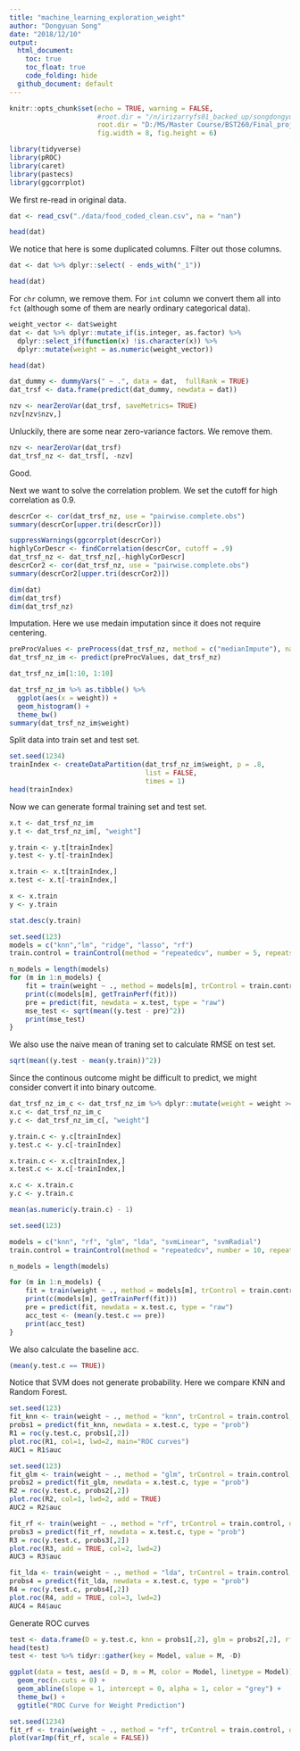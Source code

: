 ```yaml
---
title: "machine_learning_exploration_weight"
author: "Dongyuan Song"
date: "2018/12/10"
output:
  html_document:
    toc: true
    toc_float: true
    code_folding: hide
  github_document: default
---
```

```r
knitr::opts_chunk$set(echo = TRUE, warning = FALSE, 
                      #root.dir = "/n/irizarryfs01_backed_up/songdongyuan/PBM-Exploration/", 
                      root.dir = "D:/MS/Master Course/BST260/Final_project/BST260", 
                      fig.width = 8, fig.height = 6)
```

```r
library(tidyverse)
library(pROC)
library(caret)
library(pastecs)
library(ggcorrplot)
```

We first re-read in original data.
```r
dat <- read_csv("./data/food_coded_clean.csv", na = "nan")
```

```r
head(dat)
```

We notice that here is some duplicated columns. Filter out those columns.
```r
dat <- dat %>% dplyr::select( - ends_with("_1"))
```

```r
head(dat)
```

For `chr` column, we remove them. For `int` column we convert them all into `fct` (although some of them are nearly ordinary categorical data).
```r
weight_vector <- dat$weight
dat <- dat %>% dplyr::mutate_if(is.integer, as.factor) %>%
  dplyr::select_if(function(x) !is.character(x)) %>%
  dplyr::mutate(weight = as.numeric(weight_vector))
```


```r
head(dat)
```


```r
dat_dummy <- dummyVars(" ~ .", data = dat,  fullRank = TRUE)
dat_trsf <- data.frame(predict(dat_dummy, newdata = dat))
```

```r
nzv <- nearZeroVar(dat_trsf, saveMetrics= TRUE)
nzv[nzv$nzv,]
```
Unluckily, there are some near zero-variance factors. We remove them.

```r
nzv <- nearZeroVar(dat_trsf)
dat_trsf_nz <- dat_trsf[, -nzv]
```

Good.


Next we want to solve the correlation problem. We set the cutoff for high correlation as 0.9.
```r
descrCor <- cor(dat_trsf_nz, use = "pairwise.complete.obs")
summary(descrCor[upper.tri(descrCor)])

suppressWarnings(ggcorrplot(descrCor))
highlyCorDescr <- findCorrelation(descrCor, cutoff = .9)
dat_trsf_nz <- dat_trsf_nz[,-highlyCorDescr]
descrCor2 <- cor(dat_trsf_nz, use = "pairwise.complete.obs")
summary(descrCor2[upper.tri(descrCor2)])
```

```r
dim(dat)
dim(dat_trsf)
dim(dat_trsf_nz)
```



Imputation. Here we use medain imputation since it does not require centering.  
```r
preProcValues <- preProcess(dat_trsf_nz, method = c("medianImpute"), na.remove = TRUE)
dat_trsf_nz_im <- predict(preProcValues, dat_trsf_nz)
```

```r
dat_trsf_nz_im[1:10, 1:10]
```


```r
dat_trsf_nz_im %>% as.tibble() %>%
  ggplot(aes(x = weight)) +
  geom_histogram() +
  theme_bw()
summary(dat_trsf_nz_im$weight)
```

Split data into train set and test set.
```r
set.seed(1234)
trainIndex <- createDataPartition(dat_trsf_nz_im$weight, p = .8, 
                                  list = FALSE, 
                                  times = 1)
head(trainIndex)
```


Now we can generate formal training set and test set.
```r
x.t <- dat_trsf_nz_im
y.t <- dat_trsf_nz_im[, "weight"]
```

```r
y.train <- y.t[trainIndex]
y.test <- y.t[-trainIndex]

x.train <- x.t[trainIndex,]
x.test <- x.t[-trainIndex,]
```

```r
x <- x.train
y <- y.train
```

```r
stat.desc(y.train)
```


```r
set.seed(123)
models = c("knn","lm", "ridge", "lasso", "rf")
train.control = trainControl(method = "repeatedcv", number = 5, repeats = 10, verbose = FALSE)

n_models = length(models)
for (m in 1:n_models) {
    fit = train(weight ~ ., method = models[m], trControl = train.control, data = x)
    print(c(models[m], getTrainPerf(fit)))
    pre = predict(fit, newdata = x.test, type = "raw")
    mse_test <- sqrt(mean((y.test - pre)^2))
    print(mse_test)
}
```

We also use the naive mean of traning set to calculate RMSE on test set.
```r
sqrt(mean((y.test - mean(y.train))^2))
```


Since the continous outcome might be difficult to predict, we might consider convert it into binary outcome. 
```r
dat_trsf_nz_im_c <- dat_trsf_nz_im %>% dplyr::mutate(weight = weight >= 155, weight = as.factor(weight))
x.c <- dat_trsf_nz_im_c
y.c <- dat_trsf_nz_im_c[, "weight"]
```

```r
y.train.c <- y.c[trainIndex]
y.test.c <- y.c[-trainIndex]

x.train.c <- x.c[trainIndex,]
x.test.c <- x.c[-trainIndex,]
```

```r
x.c <- x.train.c
y.c <- y.train.c
```

```r
mean(as.numeric(y.train.c) - 1)
```

```r
set.seed(123)

models = c("knn", "rf", "glm", "lda", "svmLinear", "svmRadial")
train.control = trainControl(method = "repeatedcv", number = 10, repeats = 10, verbose = FALSE)

n_models = length(models)

for (m in 1:n_models) {
    fit = train(weight ~ ., method = models[m], trControl = train.control, data = x.c)
    print(c(models[m], getTrainPerf(fit)))
    pre = predict(fit, newdata = x.test.c, type = "raw")
    acc_test <- (mean(y.test.c == pre))
    print(acc_test)
}
```

We also calculate the baseline acc.
```r
(mean(y.test.c == TRUE))
```


Notice that SVM does not generate probability. Here we compare KNN and Random Forest.
```r
set.seed(123)
fit_knn <- train(weight ~ ., method = "knn", trControl = train.control, data = x.c)
probs1 = predict(fit_knn, newdata = x.test.c, type = "prob")
R1 = roc(y.test.c, probs1[,2])
plot.roc(R1, col=1, lwd=2, main="ROC curves")
AUC1 = R1$auc

set.seed(123)
fit_glm <- train(weight ~ ., method = "glm", trControl = train.control, data = x.c)
probs2 = predict(fit_glm, newdata = x.test.c, type = "prob")
R2 = roc(y.test.c, probs2[,2])
plot.roc(R2, col=1, lwd=2, add = TRUE)
AUC2 = R2$auc

fit_rf <- train(weight ~ ., method = "rf", trControl = train.control, data = x.c)
probs3 = predict(fit_rf, newdata = x.test.c, type = "prob")
R3 = roc(y.test.c, probs3[,2])
plot.roc(R3, add = TRUE, col=2, lwd=2)
AUC3 = R3$auc

fit_lda <- train(weight ~ ., method = "lda", trControl = train.control, data = x.c)
probs4 = predict(fit_lda, newdata = x.test.c, type = "prob")
R4 = roc(y.test.c, probs4[,2])
plot.roc(R4, add = TRUE, col=3, lwd=2)
AUC4 = R4$auc


```

Generate ROC curves
```r
test <- data.frame(D = y.test.c, knn = probs1[,2], glm = probs2[,2], rf = probs3[,2], lda = probs4[,2])
head(test)
test <- test %>% tidyr::gather(key = Model, value = M, -D)
```

```r
ggplot(data = test, aes(d = D, m = M, color = Model, linetype = Model)) +
  geom_roc(n.cuts = 0) + 
  geom_abline(slope = 1, intercept = 0, alpha = 1, color = "grey") +
  theme_bw() +
  ggtitle("ROC Curve for Weight Prediction")
```

```r
set.seed(1234)
fit_rf <- train(weight ~ ., method = "rf", trControl = train.control, data = x.c)
plot(varImp(fit_rf, scale = FALSE))
```

